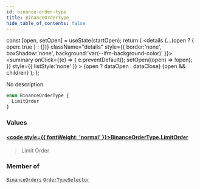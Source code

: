 ```yaml
---
id: binance-order-type
title: BinanceOrderType
hide_table_of_contents: false
---
```







  const [open, setOpen] = useState(startOpen);
  return (
    <details {...(open ? { open: true } : {})} className="details" style={{ border:'none', boxShadow:'none', background:'var(--ifm-background-color)' }}>
      <summary
        onClick={(e) => {
          e.preventDefault();
          setOpen((open) => !open);
        }}
        style={{ listStyle:'none' }}
      >
      {open ? dataOpen : dataClose}
      </summary>
      {open && children}
    </details>
  );
};








No description


```graphql
enum BinanceOrderType {
  LimitOrder
}
```




### Values

#### [<code style={{ fontWeight: 'normal' }}>BinanceOrderType.<b>LimitOrder</b></code>](#)  
> 
> 
> Limit Order
> 



### Member of

[`BinanceOrders`](/docs/v1/graphql-reference/objects/binance-orders)  <Badge class="secondary" text="object"/><Bullet />[`OrderTypeSelector`](/docs/v1/graphql-reference/inputs/order-type-selector)  <Badge class="secondary" text="input"/>


